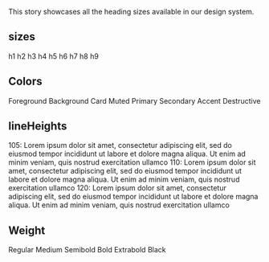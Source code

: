 

<Meta title="Components/Heading/All" />

This story showcases all the heading sizes available in our design system.

## sizes

<Unstyled>
  <TypographySizer>
    <Heading as="h1" size="1">h1</Heading>
  </TypographySizer>
  <TypographySizer>
    <Heading as="h2" size="2">h2</Heading>
  </TypographySizer>
  <TypographySizer>
    <Heading as="h3" size="3">h3</Heading>
  </TypographySizer>
  <TypographySizer>
    <Heading as="h4" size="4">h4</Heading>
  </TypographySizer>
  <TypographySizer>
    <Heading as="h5" size="5">h5</Heading>
  </TypographySizer>
  <TypographySizer>
    <Heading as="h6" size="6">h6</Heading>
  </TypographySizer>
  <TypographySizer>
    <Heading as="h6" size="7">h7</Heading>
  </TypographySizer>
  <TypographySizer>
    <Heading as="h6" size="8">h8</Heading>
  </TypographySizer>
  <TypographySizer>
    <Heading as="h6" size="9">h9</Heading>
  </TypographySizer>
</Unstyled>

## Colors

<Unstyled>
  <Heading color="foreground">Foreground</Heading>
  <Heading color="background">Background</Heading>
  <Heading color="card">Card</Heading>
  <Heading color="muted">Muted</Heading>
  <Heading color="primary">Primary</Heading>
  <Heading color="secondary">Secondary</Heading>
  <Heading color="accent">Accent</Heading>
  <Heading color="destructive">Destructive</Heading>
</Unstyled>

## lineHeights

<Unstyled>
 <YStack gap="sm">
   <Heading size="5" lineHeight="105">105: Lorem ipsum dolor sit amet, consectetur adipiscing elit, sed do eiusmod tempor incididunt ut labore et dolore magna aliqua. Ut enim ad minim veniam, quis nostrud exercitation ullamco</Heading>
  <Heading size="5" lineHeight="110">110: Lorem ipsum dolor sit amet, consectetur adipiscing elit, sed do eiusmod tempor incididunt ut labore et dolore magna aliqua. Ut enim ad minim veniam, quis nostrud exercitation ullamco</Heading>
  <Heading size="5" lineHeight="120">120: Lorem ipsum dolor sit amet, consectetur adipiscing elit, sed do eiusmod tempor incididunt ut labore et dolore magna aliqua. Ut enim ad minim veniam, quis nostrud exercitation ullamco</Heading>
 </YStack>
</Unstyled>

## Weight

<Unstyled>
  <Heading size="4" weight="regular">Regular</Heading>
  <Heading size="4" weight="medium">Medium</Heading>
  <Heading size="4" weight="semibold">Semibold</Heading>
  <Heading size="4" weight="bold">Bold</Heading>
  <Heading size="4" weight="extrabold">Extrabold</Heading>
  <Heading size="4" weight="black">Black</Heading>
</Unstyled>